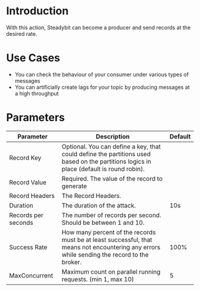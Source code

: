 # Introduction

With this action, Steadybit can become a producer and send records at the desired rate.

# Use Cases

 - You can check the behaviour of your consumer under various types of messages
 - You can artificially create lags for your topic by producing messages at a high throughput

# Parameters

| Parameter           | Description                                                                                                                                 | Default |
|---------------------|---------------------------------------------------------------------------------------------------------------------------------------------|---------|
| Record Key          | Optional. You can define a key, that could define the partitions used based on the partitions logics in place (default is round robin).     |         |
| Record Value        | Required. The value of the record to generate                                                                                               |         |
| Record Headers      | The Record Headers.                                                                                                                         |         |
| Duration            | The duration of the attack.                                                                                                                 | 10s     |
| Records per seconds | The number of records per second. Should be between 1 and 10.                                                                               |         |
| Success Rate        | How many percent of the records must be at least successful, that means not encountering any errors while sending the record to the broker. | 100%    |
| MaxConcurrent       | Maximum count on parallel running requests. (min 1, max 10)                                                                                 | 5       |

